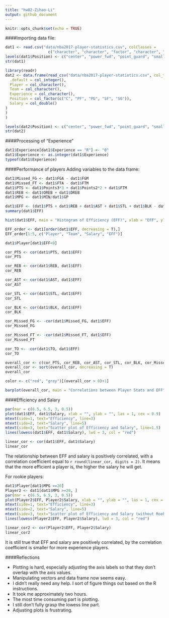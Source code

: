 ```yaml
---
title: "hw02-Zihao-Li"
output: github_document
---
```


```r
knitr::opts_chunk$set(echo = TRUE)
```

####Importing data file:
```r
dat1 <- read.csv("data/nba2017-player-statistics.csv", colClasses = 
                   c("character", "character", "factor", "character", "real", rep("integer", 19)))
levels(dat1$Position) <- c("center", "power_fwd", "point_guard", "small_fwd", "shoot_guard")
str(dat1)
```

```r
library(readr)
dat2 <- data.frame(read_csv("data/nba2017-player-statistics.csv", col_types = cols(
  .default = col_integer(),
  Player = col_character(),
  Team = col_character(),
  Experience = col_character(),
  Position = col_factor(c("C", "PF", "PG", "SF", "SG")),
  Salary = col_double()
)
)
)

levels(dat2$Position) <- c("center", "power_fwd", "point_guard", "small_fwd", "shoot_guard")
str(dat2)
```

####Processing of "Experience"
```r
dat1$Experience[dat1$Experience == "R"] <- "0"
dat1$Experience <- as.integer(dat1$Experience)
typeof(dat1$Experience)
```

####Performance of players
Adding variables to the data frame:
```r
dat1$Missed_FG <- dat1$FGA - dat1$FGM
dat1$Missed_FT <- dat1$FTA - dat1$FTM
dat1$PTS <- dat1$Points3*3 + dat1$Points2*2 + dat1$FTM
dat1$REB <- dat1$OREB + dat1$DREB
dat1$MPG <- dat1$MIN/dat1$GP

dat1$EFF <- (dat1$PTS + dat1$REB + dat1$AST + dat1$STL + dat1$BLK - dat1$Missed_FG - dat1$Missed_FT - dat1$TO) / dat1$GP
summary(dat1$EFF)

hist(dat1$EFF, main = "Histogram of Efficiency (EFF)", xlab = "EFF", ylab = "Frequency", las = 1, col = "grey")

EFF_order <- dat1[order(dat1$EFF, decreasing = T),]
EFF_order[1:5, c("Player", "Team", "Salary", "EFF")]

dat1$Player[dat1$EFF<0]

cor_PTS <- cor(dat1$PTS, dat1$EFF)
cor_PTS

cor_REB <- cor(dat1$REB, dat1$EFF)
cor_REB

cor_AST <- cor(dat1$AST, dat1$EFF)
cor_AST

cor_STL <- cor(dat1$STL, dat1$EFF)
cor_STL

cor_BLK <- cor(dat1$BLK, dat1$EFF)
cor_BLK

cor_Missed_FG <- -cor(dat1$Missed_FG, dat1$EFF)
cor_Missed_FG

cor_Missed_FT <- -cor(dat1$Missed_FT, dat1$EFF)
cor_Missed_FT

cor_TO <- -cor(dat1$TO, dat1$EFF)
cor_TO

overall_cor <- c(cor_PTS, cor_REB, cor_AST, cor_STL, cor_BLK, cor_Missed_FG, cor_Missed_FT, cor_TO)
overall_cor <- sort(overall_cor, decreasing = T)
overall_cor

color <- c("red", "grey")[(overall_cor > 0)+1]

barplot(overall_cor, main = "Correlations between Player Stats and EFF", ylim = c(-1.0, 1.0), names.arg = c("PTS", "REB", "AST", "STL", "BLK", "Missed_FG", "Missed_FT", "TO"), col = color, border = NA, cex.names = 0.65)
```

####Efficiency and Salary
```r
par(mar = c(6.5, 6.5, 3, 0.5))
plot(dat1$EFF, dat1$Salary, xlab = "", ylab = "", las = 1, cex = 0.9)
mtext(side=1, text="Efficiency", line=3)
mtext(side=2, text="Salary", line=5)
mtext(side=3, text="Scatter plot of Efficiency and Salary", line=1.5)
lines(lowess(dat1$EFF, dat1$Salary), lwd = 3, col = "red")

linear_cor <- cor(dat1$EFF, dat1$Salary)
linear_cor
```

The relationship between EFF and salary is positively correlated, with a correlation coefficient equal to `r round(linear_cor, digits = 2)`. It means that the more efficient a player is, the higher the salary he will get.

For rookie players:
```r
dat1$Player[dat1$MPG >=20]
Player2 <- dat1[dat1$MPG >=20, ]
par(mar = c(6.5, 6.5, 3, 0.5))
plot(Player2$EFF, Player2$Salary, xlab = "", ylab = "", las = 1, cex = 0.9)
mtext(side=1, text="Efficiency", line=3)
mtext(side=2, text="Salary", line=5)
mtext(side=3, text="Scatter plot of Efficiency and Salary (without Rookies)", line=1.5)
lines(lowess(Player2$EFF, Player2$Salary), lwd = 3, col = "red")

linear_cor2 <- cor(Player2$EFF, Player2$Salary)
linear_cor2
```

It is still true that EFF and salary are positively correlated, by the correlation coefficient is smaller for more experience players. 


####Reflections

  - Plotting is hard, especially adjusting the axis labels so that they don't overlap with the axis values.
  - Manipulating vectors and data frame now seems easy.
  - I didn't really need any help. I sort of figure things out based on the R instructions.
  - It took me approximately two hours.
  - The most time consuming part is plotting.
  - I still don't fully grasp the lowess line part.
  - Adjusting plots is frustrating.



